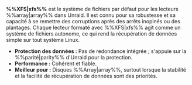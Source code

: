 **%%XFS|xfs%%** est le système de fichiers par défaut pour les lecteurs %%array|array%% dans Unraid. Il est connu pour sa robustesse et sa capacité à se remettre des corruptions après des arrêts inopinés ou des plantages. Chaque lecteur formaté avec %%XFS|xfs%% agit comme un système de fichiers autonome, ce qui rend la récupération de données simple sur tout système Linux.

- **Protection des données :** Pas de redondance intégrée ; s'appuie sur la %%parité|parity%% d'Unraid pour la protection.
- **Performance :** Cohérent et fiable.
- **Meilleur pour :** Disques %%Array|array%%, surtout lorsque la stabilité et la facilité de récupération de données sont des priorités.
